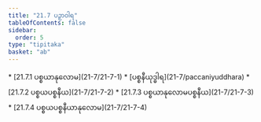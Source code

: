 ```yaml
---
title: "21.7 ပဉှာဝါရ"
tableOfContents: false
sidebar:
  order: 5
type: "tipitaka"
basket: "ab"
---
```



<DynamicBreadcrumb />



<TableOfContents>
* [21.7.1 ပစ္စယာနုလောမ](21-7/21-7-1)
* [ပစ္စနီယုဒ္ဓါရ](21-7/paccaniyuddhara)
* [21.7.2 ပစ္စယပစ္စနီယ](21-7/21-7-2)
* [21.7.3 ပစ္စယာနုလောမပစ္စနီယ](21-7/21-7-3)
* [21.7.4 ပစ္စယပစ္စနီယာနုလောမ](21-7/21-7-4)
</TableOfContents>